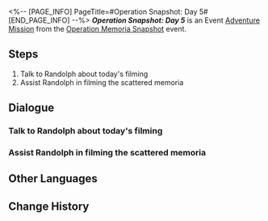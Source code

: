 <%-- [PAGE_INFO]
PageTitle=#Operation Snapshot: Day 5#
[END_PAGE_INFO] --%>
{{Stub|Dialogue.}}
{{Mission Infobox
|id            = 8024305
|title         = 
|image         = <!--Mission Operation Snapshot Day 5.png-->
|type          = Adventure
|event_name    = Operation Memoria Snapshot
|chapter       = 
|requirements  = [[Adventure Mission]] ''[[Operation Snapshot: Day 4]]'' completed
|summary       = <!--official mission summary from Fate's Atlas-->
|characters    = Randolph; Trailblazer
|startLocation = [[The Xianzhou Luofu]] - [[Central Starskiff Haven]]
|world         = The Xianzhou Luofu
|area          = Central Starskiff Haven
|prev          = Operation Snapshot: Day 4
|next          = Operation Snapshot: Day 6
|rewards       = Credit*1,000
}}
'''''Operation Snapshot: Day 5''''' is an Event [[Adventure Mission]] from the [[Operation Memoria Snapshot]] event.

==Steps==
# Talk to Randolph about today's filming
# Assist Randolph in filming the scattered memoria

<!--
==Gameplay Notes==

--><!--
==Trial Character==

-->
==Dialogue==
{{Stub Dialogue}}
===Talk to Randolph about today's filming{{subst:void|<!--802430501-->}}===
{{Mission Description|type=adventure|location=Central Starskiff Haven|Trainee Healer Randolph has prepared the retrieval plan for the scattered memoria today. Help him film the location of the target.}}
{{Dialogue Start}}
:{{tx}}
{{Dialogue End}}

===Assist Randolph in filming the scattered memoria{{subst:void|<!--802430502-->}}===
{{Mission Description|type=adventure|location=Central Starskiff Haven|update|Help Trainee Healer Randolph with the filming so that he can capture these scattered memoria.}}
{{Dialogue Start}}
:{{tx}}
{{Dialogue End}}

==Other Languages==
{{Other Languages
|en   = Operation Snapshot: Day 5
|zhs  = 留影计划·第五日
|zht  = 留影計畫•第五日
|ja   = スナップショット計画・5日目
|ko   = 촬영 계획•5일차
|es   = Operación instantáneas: Día 5
|fr   = Opération cliché&nbsp;: Jour 5
|ru   = Операция по фотосъёмке: день 5
|th   = แผนถ่ายภาพ: วันที่ 5
|vi   = Kế Hoạch Lưu Giữ Ảnh: Ngày 5
|de   = Operation Schattenspiel: Tag 5
|id   = Proyek Pemotretan: Hari 5
|pt   = Operação Captura: Dia 5
}}

==Change History==
{{Change History|2.4}}

